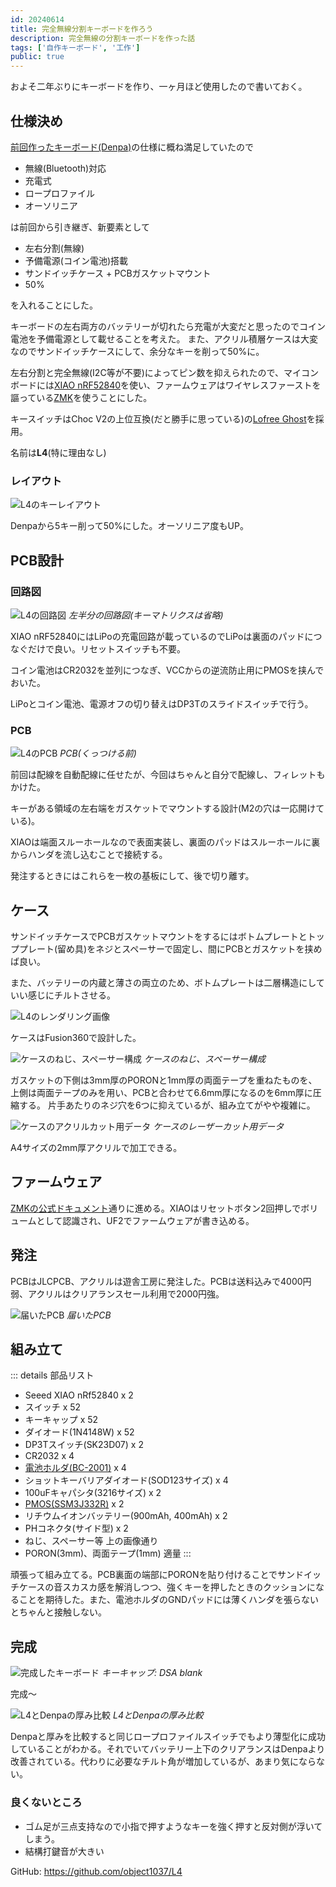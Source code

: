 ```yaml
---
id: 20240614
title: 完全無線分割キーボードを作ろう
description: 完全無線の分割キーボードを作った話
tags: ['自作キーボード', '工作']
public: true
---
```


およそ二年ぶりにキーボードを作り、一ヶ月ほど使用したので書いておく。

## 仕様決め

[前回作ったキーボード(Denpa)](https://blog.object1037.dev/posts/20220725)の仕様に概ね満足していたので

* 無線(Bluetooth)対応
* 充電式
* ロープロファイル
* オーソリニア

は前回から引き継ぎ、新要素として

* 左右分割(無線)
* 予備電源(コイン電池)搭載
* サンドイッチケース + PCBガスケットマウント
* 50%

を入れることにした。

キーボードの左右両方のバッテリーが切れたら充電が大変だと思ったのでコイン電池を予備電源として載せることを考えた。
また、アクリル積層ケースは大変なのでサンドイッチケースにして、余分なキーを削って50%に。

左右分割と完全無線(I2C等が不要)によってピン数を抑えられたので、マイコンボードには[XIAO nRF52840](https://wiki.seeedstudio.com/XIAO_BLE/)を使い、ファームウェアはワイヤレスファーストを謳っている[ZMK](https://zmk.dev/)を使うことにした。

キースイッチはChoc V2の上位互換(だと勝手に思っている)の[Lofree Ghost](https://shop.yushakobo.jp/products/8381)を採用。

名前は**L4**(特に理由なし)

### レイアウト

![L4のキーレイアウト](/images/L4_layout-17177aa-1650:592.png)

Denpaから5キー削って50%にした。オーソリニア度もUP。

## PCB設計

### 回路図

![L4の回路図](/images/L4_sch-bf6e822-1598:826.png)
*左半分の回路図(キーマトリクスは省略)*

XIAO nRF52840にはLiPoの充電回路が載っているのでLiPoは裏面のパッドにつなぐだけで良い。リセットスイッチも不要。

コイン電池はCR2032を並列につなぎ、VCCからの逆流防止用にPMOSを挟んでおいた。

LiPoとコイン電池、電源オフの切り替えはDP3Tのスライドスイッチで行う。

### PCB

![L4のPCB](/images/L4_pcb-1a82c22-3840:1255.png)
*PCB(くっつける前)*

前回は配線を自動配線に任せたが、今回はちゃんと自分で配線し、フィレットもかけた。

キーがある領域の左右端をガスケットでマウントする設計(M2の穴は一応開けている)。

XIAOは端面スルーホールなので表面実装し、裏面のパッドはスルーホールに裏からハンダを流し込むことで接続する。

発注するときにはこれらを一枚の基板にして、後で切り離す。

## ケース

サンドイッチケースでPCBガスケットマウントをするにはボトムプレートとトッププレート(留め具)をネジとスペーサーで固定し、間にPCBとガスケットを挟めば良い。

また、バッテリーの内蔵と薄さの両立のため、ボトムプレートは二層構造にしていい感じにチルトさせる。

![L4のレンダリング画像](/images/L4_render-8a4d8ab-3840:1710.png)

ケースはFusion360で設計した。

![ケースのねじ、スペーサー構成](/images/L4_screw_c-ad8ab63-3336:990.jpg)
*ケースのねじ、スペーサー構成*

ガスケットの下側は3mm厚のPORONと1mm厚の両面テープを重ねたものを、上側は両面テープのみを用い、PCBと合わせて6.6mm厚になるのを6mm厚に圧縮する。
片手あたりのネジ穴を6つに抑えているが、組み立てがやや複雑に。

![ケースのアクリルカット用データ](/images/L4_case-5029aef-2328:1654.png)
*ケースのレーザーカット用データ*

A4サイズの2mm厚アクリルで加工できる。

## ファームウェア

[ZMKの公式ドキュメント](https://zmk.dev/docs/development/new-shield)通りに進める。XIAOはリセットボタン2回押しでボリュームとして認識され、UF2でファームウェアが書き込める。

## 発注

PCBはJLCPCB、アクリルは遊舎工房に発注した。PCBは送料込みで4000円弱、アクリルはクリアランスセール利用で2000円強。

![届いたPCB](/images/L4_pcb_arrive-63c9074-2048:1535.jpg)
*届いたPCB*

## 組み立て

::: details 部品リスト
* Seeed XIAO nRf52840 x 2
* スイッチ x 52
* キーキャップ x 52
* ダイオード(1N4148W) x 52
* DP3Tスイッチ(SK23D07) x 2
* CR2032 x 4
* [電池ホルダ(BC-2001)](https://akizukidenshi.com/catalog/g/g106925/) x 4
* ショットキーバリアダイオード(SOD123サイズ) x 4
* 100uFキャパシタ(3216サイズ) x 2
* [PMOS(SSM3J332R)](https://akizukidenshi.com/catalog/g/g115985/) x 2
* リチウムイオンバッテリー(900mAh, 400mAh) x 2
* PHコネクタ(サイド型) x 2
* ねじ、スペーサー等 上の画像通り
* PORON(3mm)、両面テープ(1mm) 適量
:::

頑張って組み立てる。PCB裏面の端部にPORONを貼り付けることでサンドイッチケースの音スカスカ感を解消しつつ、強くキーを押したときのクッションになることを期待した。また、電池ホルダのGNDパッドには薄くハンダを張らないとちゃんと接触しない。

## 完成

![完成したキーボード](/images/L4_complete-08d9006-3840:1478.jpg)
*キーキャップ: DSA blank*

完成〜

![L4とDenpaの厚み比較](/images/L4_thickness-5e983bd-3840:1294.jpg)
*L4とDenpaの厚み比較*

Denpaと厚みを比較すると同じロープロファイルスイッチでもより薄型化に成功していることがわかる。それでいてバッテリー上下のクリアランスはDenpaより改善されている。代わりに必要なチルト角が増加しているが、あまり気にならない。

### 良くないところ

* ゴム足が三点支持なので小指で押すようなキーを強く押すと反対側が浮いてしまう。
* 結構打鍵音が大きい

GitHub: https://github.com/object1037/L4